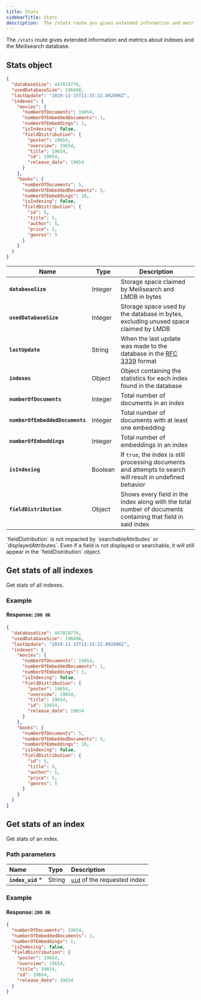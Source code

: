 ```yaml
---
title: Stats
sidebarTitle: Stats
description:  The /stats route you gives extended information and metrics about indexes and the Meilisearch database.
---
```




The `/stats` route gives extended information and metrics about indexes and the Meilisearch database.

## Stats object

```json
{
  "databaseSize": 447819776,
  "usedDatabaseSize": 196608,
  "lastUpdate": "2019-11-15T11:15:22.092896Z",
  "indexes": {
    "movies": {
      "numberOfDocuments": 19654,
      "numberOfEmbeddedDocuments": 1,
      "numberOfEmbeddings": 1,
      "isIndexing": false,
      "fieldDistribution": {
        "poster": 19654,
        "overview": 19654,
        "title": 19654,
        "id": 19654,
        "release_date": 19654
      }
    },
    "books": {
      "numberOfDocuments": 5,
      "numberOfEmbeddedDocuments": 5,
      "numberOfEmbeddings": 10,
      "isIndexing": false,
      "fieldDistribution": {
        "id": 5,
        "title": 5,
        "author": 5,
        "price": 5, 
        "genres": 5
      }
    }
  }
}
```

| Name                            | Type    | Description                                                                                                  |
| ------------------------------- | ------- | ------------------------------------------------------------------------------------------------------------ |
| **`databaseSize`**              | Integer | Storage space claimed by Meilisearch and LMDB in bytes                                                       |
| **`usedDatabaseSize`**          | Integer | Storage space used by the database in bytes, excluding unused space claimed by LMDB                          |
| **`lastUpdate`**                | String  | When the last update was made to the database in the [RFC 3339](https://www.ietf.org/rfc/rfc3339.txt) format |
| **`indexes`**                   | Object  | Object containing the statistics for each index found in the database                                        |
| **`numberOfDocuments`**         | Integer | Total number of documents in an index                                                                        |
| **`numberOfEmbeddedDocuments`** | Integer | Total number of documents with at least one embedding                                                        |
| **`numberOfEmbeddings`**        | Integer | Total number of embeddings in an index                                                                       |
| **`isIndexing`**                | Boolean | If `true`, the index is still processing documents and attempts to search will result in undefined behavior  |
| **`fieldDistribution`**         | Object  | Shows every field in the index along with the total number of documents containing that field in said index  |

<Note>
`fieldDistribution` is not impacted by `searchableAttributes` or `displayedAttributes`. Even if a field is not displayed or searchable, it will still appear in the `fieldDistribution` object.  
</Note>

## Get stats of all indexes

<RouteHighlighter method="GET" path="/stats" />

Get stats of all indexes.

### Example

<CodeSamplesGetIndexesStats1 />

#### Response: `200 Ok`

```json
{
  "databaseSize": 447819776,
  "usedDatabaseSize": 196608,
  "lastUpdate": "2019-11-15T11:15:22.092896Z",
  "indexes": {
    "movies": {
      "numberOfDocuments": 19654,
      "numberOfEmbeddedDocuments": 1,
      "numberOfEmbeddings": 1,
      "isIndexing": false,
      "fieldDistribution": {
        "poster": 19654,
        "overview": 19654,
        "title": 19654,
        "id": 19654,
        "release_date": 19654
      }
    },
    "books": {
      "numberOfDocuments": 5,
      "numberOfEmbeddedDocuments": 5,
      "numberOfEmbeddings": 10,
      "isIndexing": false,
      "fieldDistribution": {
        "id": 5,
        "title": 5,
        "author": 5,
        "price": 5, 
        "genres": 5
      }
    }
  }
}
```

## Get stats of an index

<RouteHighlighter method="GET" path="/indexes/{index_uid}/stats" />

Get stats of an index.

### Path parameters

| Name              | Type   | Description                                                               |
| :---------------- | :----- | :------------------------------------------------------------------------ |
| **`index_uid`** * | String | [`uid`](/learn/getting_started/indexes#index-uid) of the requested index |

### Example

<CodeSamplesGetIndexStats1 />

#### Response: `200 Ok`

```json
{
  "numberOfDocuments": 19654,
  "numberOfEmbeddedDocuments": 1,
  "numberOfEmbeddings": 1,
  "isIndexing": false,
  "fieldDistribution": {
    "poster": 19654,
    "overview": 19654,
    "title": 19654,
    "id": 19654,
    "release_date": 19654
  }
}
```
